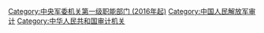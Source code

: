 [[Category:中央军委机关第一级职能部门_(2016年起)|Category:中央军委机关第一级职能部门 (2016年起)]]
[[Category:中国人民解放军审计|Category:中国人民解放军审计]]
[[Category:中华人民共和国审计机关|Category:中华人民共和国审计机关]]